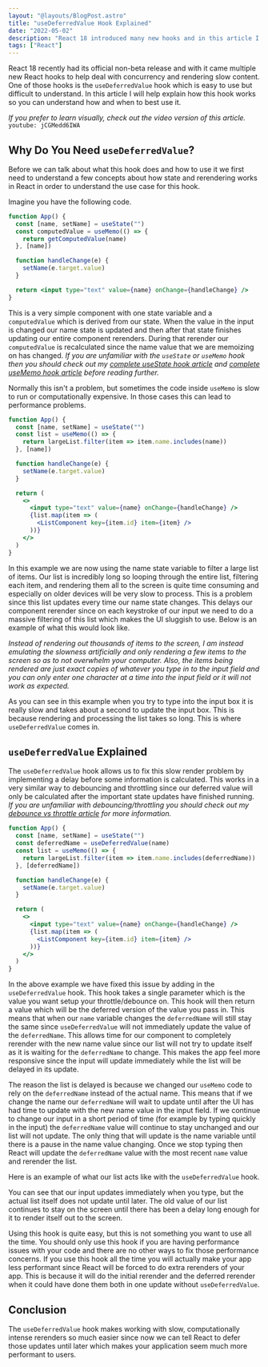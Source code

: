 ```yaml
---
layout: "@layouts/BlogPost.astro"
title: "useDeferredValue Hook Explained"
date: "2022-05-02"
description: "React 18 introduced many new hooks and in this article I will be talking about useDeferredValue."
tags: ["React"]
---
```



React 18 recently had its official non-beta release and with it came multiple new React hooks to help deal with concurrency and rendering slow content. One of those hooks is the `useDeferredValue` hook which is easy to use but difficult to understand. In this article I will help explain how this hook works so you can understand how and when to best use it.

_If you prefer to learn visually, check out the video version of this article._
`youtube: jCGMedd6IWA`

## Why Do You Need `useDeferredValue`?

Before we can talk about what this hook does and how to use it we first need to understand a few concepts about how state and rerendering works in React in order to understand the use case for this hook.

Imagine you have the following code.

```jsx
function App() {
  const [name, setName] = useState("")
  const computedValue = useMemo(() => {
    return getComputedValue(name)
  }, [name])

  function handleChange(e) {
    setName(e.target.value)
  }

  return <input type="text" value={name} onChange={handleChange} />
}
```

This is a very simple component with one state variable and a `computedValue` which is derived from our state. When the value in the input is changed our name state is updated and then after that state finishes updating our entire component rerenders. During that rerender our `computedValue` is recalculated since the name value that we are memoizing on has changed. _If you are unfamiliar with the `useState` or `useMemo` hook then you should check out my [complete useState hook article](/2020-04/use-state) and [complete useMemo hook article](/2020-05/memoization-in-react#usememo) before reading further._

Normally this isn't a problem, but sometimes the code inside `useMemo` is slow to run or computationally expensive. In those cases this can lead to performance problems.

```jsx {3-5,13}
function App() {
  const [name, setName] = useState("")
  const list = useMemo(() => {
    return largeList.filter(item => item.name.includes(name))
  }, [name])

  function handleChange(e) {
    setName(e.target.value)
  }

  return (
    <>
      <input type="text" value={name} onChange={handleChange} />
      {list.map(item => (
        <ListComponent key={item.id} item={item} />
      ))}
    </>
  )
}
```

In this example we are now using the name state variable to filter a large list of items. Our list is incredibly long so looping through the entire list, filtering each item, and rendering them all to the screen is quite time consuming and especially on older devices will be very slow to process. This is a problem since this list updates every time our name state changes. This delays our component rerender since on each keystroke of our input we need to do a massive filtering of this list which makes the UI sluggish to use. Below is an example of what this would look like.

_Instead of rendering out thousands of items to the screen, I am instead emulating the slowness artificially and only rendering a few items to the screen so as to not overwhelm your computer. Also, the items being rendered are just exact copies of whatever you type in to the input field and you can only enter one character at a time into the input field or it will not work as expected._

<UseTransition client:load withoutHook />

As you can see in this example when you try to type into the input box it is really slow and takes about a second to update the input box. This is because rendering and processing the list takes so long. This is where `useDeferredValue` comes in.

## `useDeferredValue` Explained

The `useDeferredValue` hook allows us to fix this slow render problem by implementing a delay before some information is calculated. This works in a very similar way to debouncing and throttling since our deferred value will only be calculated after the important state updates have finished running. _If you are unfamiliar with debouncing/throttling you should check out my [debounce vs throttle article](/2022-03/debounce-vs-throttle) for more information._

```jsx {3,5-6}
function App() {
  const [name, setName] = useState("")
  const deferredName = useDeferredValue(name)
  const list = useMemo(() => {
    return largeList.filter(item => item.name.includes(deferredName))
  }, [deferredName])

  function handleChange(e) {
    setName(e.target.value)
  }

  return (
    <>
      <input type="text" value={name} onChange={handleChange} />
      {list.map(item => (
        <ListComponent key={item.id} item={item} />
      ))}
    </>
  )
}
```

In the above example we have fixed this issue by adding in the `useDeferredValue` hook. This hook takes a single parameter which is the value you want setup your throttle/debounce on. This hook will then return a value which will be the deferred version of the value you pass in. This means that when our `name` variable changes the `deferredName` will still stay the same since `useDeferredValue` will not immediately update the value of the `deferredName`. This allows time for our component to completely rerender with the new name value since our list will not try to update itself as it is waiting for the `deferredName` to change. This makes the app feel more responsive since the input will update immediately while the list will be delayed in its update.

The reason the list is delayed is because we changed our `useMemo` code to rely on the `deferredName` instead of the actual name. This means that if we change the name our `deferredName` will wait to update until after the UI has had time to update with the new name value in the input field. If we continue to change our input in a short period of time (for example by typing quickly in the input) the `deferredName` value will continue to stay unchanged and our list will not update. The only thing that will update is the name variable until there is a pause in the name value changing. Once we stop typing then React will update the `deferredName` value with the most recent `name` value and rerender the list.

Here is an example of what our list acts like with the `useDeferredValue` hook.

<UseTransition client:load withoutLoading />

You can see that our input updates immediately when you type, but the actual list itself does not update until later. The old value of our list continues to stay on the screen until there has been a delay long enough for it to render itself out to the screen.

Using this hook is quite easy, but this is not something you want to use all the time. You should only use this hook if you are having performance issues with your code and there are no other ways to fix those performance concerns. If you use this hook all the time you will actually make your app less performant since React will be forced to do extra rerenders of your app. This is because it will do the initial rerender and the deferred rerender when it could have done them both in one update without `useDeferredValue`.

## Conclusion

The `useDeferredValue` hook makes working with slow, computationally intense rerenders so much easier since now we can tell React to defer those updates until later which makes your application seem much more performant to users.
